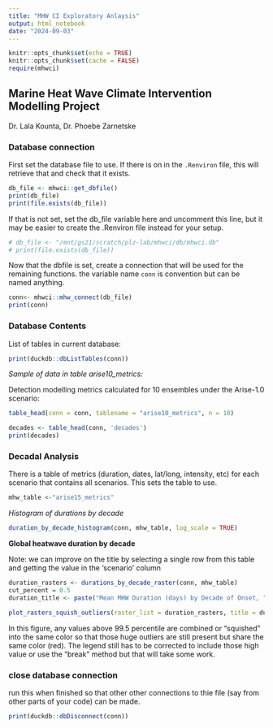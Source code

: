 ```yaml
---
title: "MHW CI Exploratory Anlaysis"
output: html_notebook
date: "2024-09-03"
---
```


```r
knitr::opts_chunk$set(echo = TRUE)
knitr::opts_chunk$set(cache = FALSE)
require(mhwci)

```

## Marine Heat Wave Climate Intervention Modelling Project

Dr. Lala Kounta, Dr. Phoebe Zarnetske

### Database connection

First set the database file to use.  If there is on in the `.Renviron` file, this will retrieve that and check that it exists. 

```r
db_file <- mhwci::get_dbfile()
print(db_file)
print(file.exists(db_file))
```

If that is not set, set the db_file variable here and uncomment this line, but it may be easier to create the .Renviron file instead for your setup. 

```r
# db_file <- "/mnt/gs21/scratch/plz-lab/mhwci/db/mhwci.db"
# print(file.exists(db_file))
```

Now that the dbfile is set, create a connection that will be used for the remaining functions.  the variable name `conn` is convention but can be named anything.   

```r

conn<- mhwci::mhw_connect(db_file)
print(conn)
```

### Database Contents
List of tables in current database:

```r
print(duckdb::dbListTables(conn))
```
*Sample of data in table arise10_metrics:*

Detection modelling metrics calculated for 10 ensembles under the Arise-1.0 scenario:

```r
table_head(conn = conn, tablename = "arise10_metrics", n = 10)
```

```r
decades <- table_head(conn, 'decades')
print(decades)
```
### Decadal Analysis

There is a table of metrics (duration, dates, lat/long, intensity, etc) for each  scenario that contains all scenarios.  This sets the table to use. 

```r
mhw_table <-"arise15_metrics"
```


*Histogram of durations by decade*

```r
duration_by_decade_histogram(conn, mhw_table, log_scale = TRUE)
```

**Global heatwave duration by decade**

Note: 
we can improve on the title by selecting a single row from this table 
and getting the value in the 'scenario' column

```r
duration_rasters <- durations_by_decade_raster(conn, mhw_table)
cut_percent = 0.5
duration_title <- paste("Mean MHW Duration (days) by Decade of Onset, ", mhw_table)

plot_rasters_squish_outliers(raster_list = duration_rasters, title = duration_title, cut_percent = 0.5 )

```

In this figure, any values above 99.5 percentile are combined or "squished" into the same color so that those huge outliers are still present but share the same color (red).  The legend still has to be corrected to include those high value or use the "break" method but that will take some work.  


### close database connection 

run this when finished so that other other connections to thie file (say from other parts of your code) can be made. 

```r
print(duckdb::dbDisconnect(conn))

```


